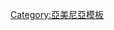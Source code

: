 {{template category
| topic = [[2019冠狀病毒亞美尼亞疫情|2019冠狀病毒亞美尼亞疫情]]
}}

{{catAutoTOC}}

[[Category:亞美尼亞模板|Category:亞美尼亞模板]]